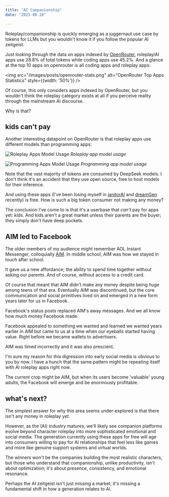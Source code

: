 ```yaml
---
title: "AI Companionship"
date: "2025-08-28"

---
```


Roleplay/companionship is quickly emerging as a juggernaut use case by tokens for LLMs but you wouldn't know it if you follow the popular AI zeitgeist.

Just looking through the data on apps indexed by [OpenRouter](https://openrouter.ai/rankings), roleplay/AI apps use 28.8% of total tokens while coding apps use 45.2%. And a glance at the top 10 apps on openrouter is all coding apps and roleplay apps:

<img src="/images/posts/openrouter-stats.png" alt="OpenRouter Top Apps Statistics" style={{width: '50%'}} />

Of course, this only considers apps indexed by OpenRouter, but you wouldn't think the roleplay category exists at all if you perceive reality through the mainstream AI discourse.

Why is that?

## kids can't pay

Another interesting datapoint on OpenRouter is that roleplay apps use different models than programming apps:

![Roleplay Apps Model Usage](/images/posts/roleplay-models.png)
*Roleplay app model usage*

![Programming Apps Model Usage](/images/posts/programming-models.png)
*Programming app model usage*

Note that the vast majority of tokens are consumed by DeepSeek models. I don't think it's an accident that they use open source, free to host models for their inference. 

And using these apps (I've been losing myself in [janitorAI](https://janitorai.com/?segment=male&page=1) and [dreamGen](https://dreamgen.com/) recently) is free. How is such a big token consumer not making any money?

The conclusion I've come to is that it's a userbase that *can't* pay for apps yet: kids. And kids aren't a great market unless their parents are the buyer; they simply don't have deep pockets.

## AIM led to Facebook

The older members of my audience might remember AOL Instant Messenger, colloquially [AIM](https://en.wikipedia.org/wiki/AIM_(software)). In middle school, AIM was how we stayed in touch after school. 

It gave us a new affordance; the ability to spend time together without asking our parents. And of course, without access to a credit card.

Of course that meant that AIM didn't make any money despite being *huge* among teens of that era. Eventually AIM was discontinued, but the core communication and social primitives lived on and emerged in a new form years later for us in Facebook. 

Facebook's status posts replaced AIM's away messages. And we all know how much money Facebook made. 

Facebook appealed to something we wanted and learned we wanted years earlier in AIM but came to us at a time when our eyeballs started having value. Right before we became wallets to advertisers. 

AIM was timed incorrectly and it was also prescient.

I'm sure my reason for this digression into early social media is obvious to you by now. I have a hunch that the same pattern might be repeating itself with AI roleplay apps right now. 

The current crop might be AIM, but when its users become 'valuable' young adults, the Facebook will emerge and be enormously profitable. 

## what's next?

The simplest answer for why this area seems under-explored is that there isn't any money in roleplay *yet*. 

However, as the (AI) industry matures, we'll likely see companion platforms evolve beyond character roleplay into more sophisticated emotional and social media. The generation currently using these apps for free will age into consumers willing to pay for AI relationships that feel less like games and more like genuine support systems and virtual worlds. 

The winners won't be the companies building the most realistic characters, but those who understand that companionship, unlike productivity, isn't about optimization; it's about presence, consistency, and emotional resonance. 

Perhaps the AI zeitgeist isn't just missing a market; it's missing a fundamental shift in how a generation relates to AI.